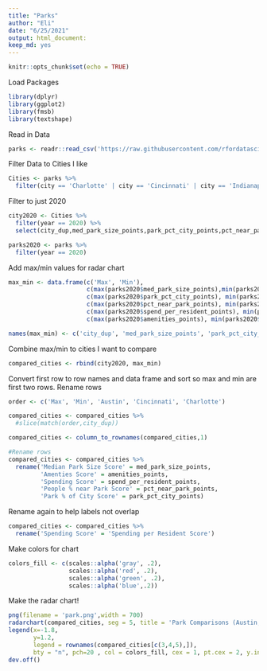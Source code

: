 ```yaml
---
title: "Parks"
author: "Eli"
date: "6/25/2021"
output: html_document:
keep_md: yes
---
```


```r
knitr::opts_chunk$set(echo = TRUE)
```

Load Packages
```r
library(dplyr)
library(ggplot2)
library(fmsb)
library(textshape)
```

Read in Data
```r
parks <- readr::read_csv('https://raw.githubusercontent.com/rfordatascience/tidytuesday/master/data/2021/2021-06-22/parks.csv')
```

Filter Data to Cities I like
```r
Cities <- parks %>% 
  filter(city == 'Charlotte' | city == 'Cincinnati' | city == 'Indianapolis' | city == 'Charlotte/Mecklenburg County' | city == 'Austin')
```

Filter to just 2020
```r
city2020 <- Cities %>% 
  filter(year == 2020) %>% 
  select(city_dup,med_park_size_points,park_pct_city_points,pct_near_park_points,spend_per_resident_points,amenities_points)

parks2020 <- parks %>% 
  filter(year == 2020)
```

Add max/min values for radar chart
```r
max_min <- data.frame(c('Max', 'Min'),
                      c(max(parks2020$med_park_size_points),min(parks2020$med_park_size_points)),
                      c(max(parks2020$park_pct_city_points), min(parks2020$park_pct_city_points)),
                      c(max(parks2020$pct_near_park_points), min(parks2020$pct_near_park_points)),
                      c(max(parks2020$spend_per_resident_points), min(parks2020$spend_per_resident_points)),
                      c(max(parks2020$amenities_points), min(parks2020$amenities_points)))

names(max_min) <- c('city_dup', 'med_park_size_points', 'park_pct_city_points', 'pct_near_park_points', 'spend_per_resident_points', 'amenities_points')
```

Combine max/min to cities I want to compare
```r
compared_cities <- rbind(city2020, max_min)
```

Convert first row to row names and data frame and sort so max and min are first two rows. Rename rows
```r
order <- c('Max', 'Min', 'Austin', 'Cincinnati', 'Charlotte')

compared_cities <- compared_cities %>% 
  #slice(match(order,city_dup))

compared_cities <- column_to_rownames(compared_cities,1)

#Rename rows
compared_cities <- compared_cities %>% 
  rename('Median Park Size Score' = med_park_size_points,
         'Amenties Score' = amenities_points,
         'Spending Score' = spend_per_resident_points,
         'People % near Park Score' = pct_near_park_points,
         'Park % of City Score' = park_pct_city_points)
```
Rename again to help labels not overlap
```r
compared_cities <- compared_cities %>% 
  rename('Spending Score' = 'Spending per Resident Score')
```

Make colors for chart
```r
colors_fill <- c(scales::alpha('gray', .2),
                 scales::alpha('red', .2),
                 scales::alpha('green', .2),
                 scales::alpha('blue',.2))
```

Make the radar chart!
```r
png(filename = 'park.png',width = 700)
radarchart(compared_cities, seg = 5, title = 'Park Comparisons (Austin, Cincinnati, Charlotte)', axistype = 2, pfcol = colors_fill) 
legend(x=-1.8, 
       y=1.2, 
       legend = rownames(compared_cities[c(3,4,5),]), 
       bty = "n", pch=20 , col = colors_fill, cex = 1, pt.cex = 2, y.intersp = .8)
dev.off()
```

